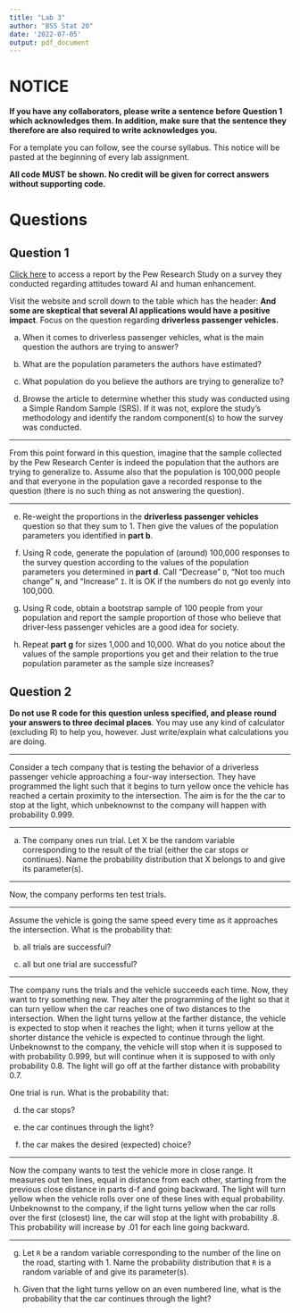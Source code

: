 ```yaml
---
title: "Lab 3"
author: "BSS Stat 20"
date: '2022-07-05'
output: pdf_document
---
```


# NOTICE

**If you have any collaborators, please write a sentence before Question 1 which acknowledges them. In addition, make sure that the sentence they therefore are also required to write acknowledges you.**

For a template you can follow, see the course syllabus. This notice will be pasted at the beginning of every lab assignment.

**All code MUST be shown. No credit will be given for correct answers without supporting code.**

# Questions

## Question 1

[Click here](https://www.pewresearch.org/internet/2022/03/17/ai-and-human-enhancement-americans-openness-is-tempered-by-a-range-of-concerns/) to access a report by the Pew Research Study on a survey they conducted regarding attitudes toward AI and human enhancement. 

Visit the website and scroll down to the table which has the header: **And some are skeptical that several AI applications would have a positive impact**. Focus on the question regarding **driverless passenger vehicles.** 

a. When it comes to driverless passenger vehicles, what is the main question the authors are trying to answer?

b. What are the population parameters the authors have estimated?

c. What population do you believe the authors are trying to generalize to?

d. Browse the article to determine whether this study was conducted using a Simple Random Sample (SRS). If it was not, explore the study's methodology and identify the random component(s) to how the survey was conducted. 

---

From this point forward in this question, imagine that the sample collected by the Pew Research Center is indeed the population that the authors are trying to generalize to. Assume also that the population is 100,000 people and that everyone in the population gave a recorded response to the question (there is no such thing as not answering the question).

---

e. Re-weight the proportions in the **driverless passenger vehicles** question so that they sum to 1. Then give the values of the population parameters you identified in **part b**.

f. Using R code, generate the population of (around) 100,000 responses to the survey question according to the values of the population parameters you determined in **part d**. Call "Decrease" `D`, "Not too much change" `N`, and "Increase" `I`. It is OK if the numbers do not go evenly into 100,000.

g. Using R code, obtain a bootstrap sample of 100 people from your population and report the sample proportion of those who believe that driver-less passenger vehicles are a good idea for society. 

h. Repeat **part g** for sizes 1,000 and 10,000. What do you notice about the values of the sample proportions you get and their relation to the true population parameter as the sample size increases?

## Question 2

**Do not use R code for this question unless specified, and please round your answers to three decimal places**. You may use any kind of calculator (excluding R) to help you, however. Just write/explain what calculations you are doing.

----

Consider a tech company that is testing the behavior of a driverless passenger vehicle approaching a four-way intersection. They have programmed the light such that it begins to turn yellow once the vehicle has reached a certain proximity to the intersection. The aim is for the the car to stop at the light, which unbeknownst to the company will happen with probability 0.999. 

--- 

a. The company ones run trial. Let X be the random variable corresponding to the result of the trial (either the car stops or continues). Name the probability distribution that X belongs to and give its parameter(s). 

---

Now, the company performs ten test trials.

---

Assume the vehicle is going the same speed every time as it approaches the intersection. What is the probability that:

b. all trials are successful?

c. all but one trial are successful?

---

The company runs the trials and the vehicle succeeds each time. Now, they want to try something new. They alter the programming of the light so that it can turn yellow when the car reaches one of two distances to the intersection. When the light turns yellow at the farther distance, the vehicle is expected to stop when it reaches the light; when it turns yellow at the shorter distance the vehicle is expected to continue through the light. Unbeknownst to the company, the vehicle will stop when it is supposed to with probability 0.999, but will continue when it is supposed to with only probability 0.8. The light will go off at the farther distance with probability 0.7. 

One trial is run. What is the probability that:

d. the car stops?

e. the car continues through the light? 

f. the car makes the desired (expected) choice?

--- 

Now the company wants to test the vehicle more in close range. It measures out ten lines, equal in distance from each other, starting from the previous close distance in parts d-f and going backward. The light will turn yellow when the vehicle rolls over one of these lines with equal probability. Unbeknownst to the company, if the light turns yellow when the car rolls over the first (closest) line, the car will stop at the light with probability .8. This probability will increase by .01 for each line going backward. 

---

g. Let `R` be a random variable corresponding to the number of the line on the road, starting with 1. Name the probability distribution that `R` is a random variable of and give its parameter(s).

h. Given that the light turns yellow on an even numbered line, what is the probability that the car continues through the light?














